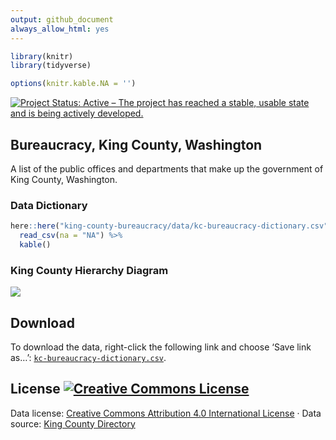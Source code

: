 ```yaml
---
output: github_document
always_allow_html: yes
---
```


```r


library(knitr)
library(tidyverse)

options(knitr.kable.NA = '')
```

<a href="http://www.repostatus.org/#active"><img src="http://www.repostatus.org/badges/latest/active.svg" alt="Project Status: Active – The project has reached a stable, usable state and is being actively developed." /></a>

## Bureaucracy, King County, Washington

A list of the public offices and departments that make up the government of King County, Washington.


### Data Dictionary

```r
here::here("king-county-bureaucracy/data/kc-bureaucracy-dictionary.csv") %>% 
  read_csv(na = "NA") %>% 
  kable()
```

### King County Hierarchy Diagram

![](https://github.com/tiernanmartin/datasets/raw/master/king-county-bureaucracy/resources/kc-org-chart.png)

## Download

To download the data, right-click the following link and choose 'Save link as...': [`kc-bureaucracy-dictionary.csv`](https://github.com/tiernanmartin/datasets/raw/master/king-county-bureaucracy/data/kc-bureaucracy-dictionary.csv).

## License <a rel="license" href="http://creativecommons.org/licenses/by/4.0/"><img alt="Creative Commons License" style="border-width:0" src="https://i.creativecommons.org/l/by/4.0/80x15.png" /></a>

Data license:   [Creative Commons Attribution 4.0 International License](http://creativecommons.org/licenses/by/4.0/) · Data source: [King County Directory](http://directory.kingcounty.gov/) 